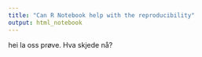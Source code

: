 ```yaml
---
title: "Can R Notebook help with the reproducibility"
output: html_notebook
---
```



hei la oss prøve. Hva skjede nå?